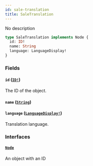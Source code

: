 ```yaml
---
id: sale-translation
title: SaleTranslation
---
```


No description

```graphql
type SaleTranslation implements Node {
  id: ID!
  name: String
  language: LanguageDisplay!
}
```

### Fields

#### `id` ([`ID!`](/docs/developer/api-reference/scalars/id))

The ID of the object.

#### `name` ([`String`](/docs/developer/api-reference/scalars/string))

#### `language` ([`LanguageDisplay!`](/docs/developer/api-reference/objects/language-display))

Translation language.

### Interfaces

#### [`Node`](/docs/developer/api-reference/interfaces/node)

An object with an ID
